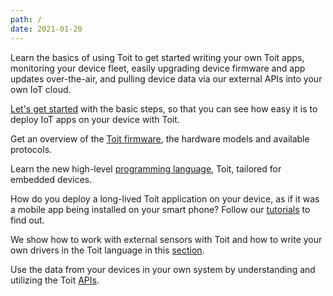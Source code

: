 ```yaml
---
path: /
date: 2021-01-20
---
```


<Title>Documentation</Title>

Learn the basics of using Toit to get started writing your own Toit apps,
monitoring your device fleet, easily upgrading device firmware and app updates 
over-the-air, and pulling device data via our external APIs into your own IoT cloud.

<Boxes>
<Box title="Quick start guide">

[Let's get started](getstarted/quick_start) with the basic steps, so that you can see how easy it is to deploy IoT apps on your device with Toit.

</Box> 
<Box title="Toit firmware">

Get an overview of the [Toit firmware](firmware), the hardware models and available protocols.

</Box>
<Box title="Toit language guide">

Learn the new high-level [programming language](language/language), Toit, tailored for embedded devices.

</Box>
<Box title="Tutorials">

How do you deploy a long-lived Toit application on your device, as if it was a mobile app being installed on your smart phone? Follow our [tutorials](tutorials) to find out.

</Box>
<Box title="Drivers">

We show how to work with external sensors with Toit and how to write your own drivers in the Toit language in this [section](drivers).

</Box>
<Box title="Toit API">

Use the data from your devices in your own system by understanding and utilizing the Toit [APIs](apis/api).

</Box>

</Boxes>
